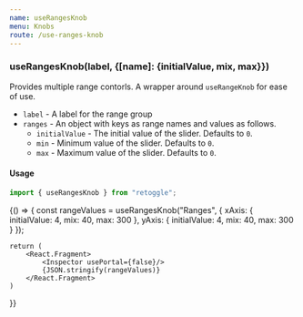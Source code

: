 ```yaml
---
name: useRangesKnob
menu: Knobs
route: /use-ranges-knob
---
```



### useRangesKnob(label, {[name]: {initialValue, mix, max}})

Provides multiple range contorls. A wrapper around `useRangeKnob` for ease of use.

- `label` - A label for the range group
- `ranges` - An object with keys as range names and values as follows.
  - `initialValue` - The initial value of the slider. Defaults to `0`.
  - `min` - Minimum value of the slider. Defaults to `0`.
  - `max` - Maximum value of the slider. Defaults to `0`.

#### Usage

```javascript
import { useRangesKnob } from "retoggle";
```

<Playground>
{() => {
   const rangeValues = useRangesKnob("Ranges", {
    xAxis: {
      initialValue: 4,
      mix: 40,
      max: 300
    },
    yAxis: {
      initialValue: 4,
      mix: 40,
      max: 300
    }
  });

    return (
        <React.Fragment>
            <Inspector usePortal={false}/>
            {JSON.stringify(rangeValues)}
        </React.Fragment>
    )

}}

</Playground>
